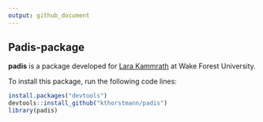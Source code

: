 ```yaml
---
output: github_document
---
```


<!-- README.md is generated from README.Rmd. Please edit that file -->



## Padis-package


**padis** is a package developed for [Lara Kammrath](http://college.wfu.edu/psychology/about-the-department/faculty-and-staff/lara-kammrath/) at Wake Forest University.


To install this package, run the following code lines:

```r

install.packages("devtools")
devtools::install_github("kthorstmann/padis")
library(padis)

```

